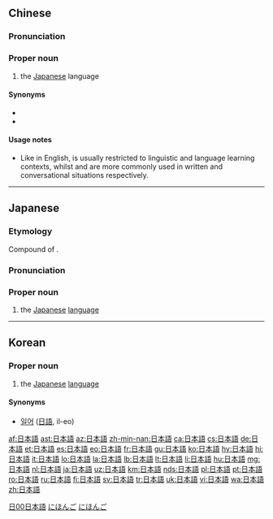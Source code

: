 ==Chinese==
{{zh-forms|s=日本语|type=21}}

===Pronunciation===
{{zh-pron
|m=Rìběnyǔ
|c=jat6 bun2 jyu5
|cat=proper noun
}}

===Proper noun===
{{zh-proper noun}}

# the [[Japanese]] language

====Synonyms====
* {{l|zh|日文|tr=Rìwén}}
* {{l|zh|[[日语]]/[[日語]]|tr=Riyǔ}}

====Usage notes====
* Like {{m|en|Nihongo}} in English, {{m|zh|日本語|tr=Rìběnyǔ}} is usually restricted to linguistic and language learning contexts, whilst {{m|zh|日文|tr=Rìwén}} and {{m|zh|[[日语]]/[[日語]]|tr=Riyǔ}} are more commonly used in written and conversational situations respectively.

[[Category:zh:Languages|日00日本語]]

----

==Japanese==
<div style="float:right;">
{{wikipedia|lang=ja}}
{{wikipedia|Japanese language}}
</div>
{{ja-kanjitab|にち|k1=に|ほん|ご|yomi=on}}

===Etymology===
Compound of {{suffix|日本|tr1=Nihon|t1=Japan|語|tr2=go|t2=language|lang=ja||sort=にほんご}}.

===Pronunciation===
{{ja-pron|yomi=on|acc=0|acc_ref=DJR|にほんご}}

===Proper noun===
{{ja-pos|proper|hira=にほんご}}

# the [[Japanese]] [[language]]

[[Category:1000 Japanese basic words|にほんご]]
[[Category:ja:Languages|にほんご]]

----

==Korean==

===Proper noun===
{{ko-pos|proper noun|hangeul=일본어|rv=ilbon-eo|hidx=ㅇ일본어}}

# the [[Japanese]] [[language]]

====Synonyms====
* [[일어]] ([[日語]], il-eo)

[[af:日本語]]
[[ast:日本語]]
[[az:日本語]]
[[zh-min-nan:日本語]]
[[ca:日本語]]
[[cs:日本語]]
[[de:日本語]]
[[et:日本語]]
[[es:日本語]]
[[eo:日本語]]
[[fr:日本語]]
[[gu:日本語]]
[[ko:日本語]]
[[hy:日本語]]
[[hi:日本語]]
[[it:日本語]]
[[lo:日本語]]
[[la:日本語]]
[[lb:日本語]]
[[lt:日本語]]
[[li:日本語]]
[[hu:日本語]]
[[mg:日本語]]
[[nl:日本語]]
[[ja:日本語]]
[[uz:日本語]]
[[km:日本語]]
[[nds:日本語]]
[[pl:日本語]]
[[pt:日本語]]
[[ro:日本語]]
[[ru:日本語]]
[[fi:日本語]]
[[sv:日本語]]
[[tr:日本語]]
[[uk:日本語]]
[[vi:日本語]]
[[wa:日本語]]
[[zh:日本語]]